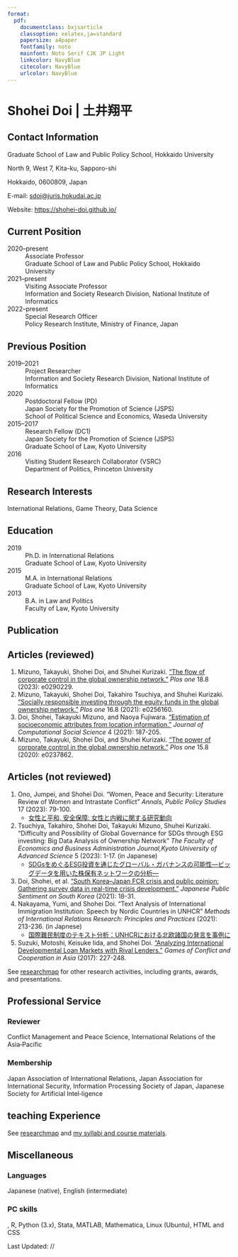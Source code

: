 ```yaml
---
format:
  pdf:
    documentclass: bxjsarticle
    classoption: xelatex,ja=standard
    papersize: a4paper
    fontfamily: noto
    mainfont: Noto Serif CJK JP Light
    linkcolor: NavyBlue
    citecolor: NavyBlue
    urlcolor: NavyBlue
---
```


# Shohei Doi | 土井翔平

\vspace{15mm}

## Contact Information

Graduate School of Law and Public Policy School, Hokkaido University\vspace{-4mm}

North 9, West 7, Kita-ku, Sapporo-shi\vspace{-4mm}

Hokkaido, 0600809, Japan

E-mail: <sdoi@juris.hokudai.ac.jp>\vspace{-4mm}

Website: <https://shohei-doi.github.io/>

## Current Position

2020--present
: Associate Professor
: Graduate School of Law and Public Policy School, Hokkaido University

2021--present
: Visiting Associate Professor
: Information and Society Research Division, National Institute of Informatics

2022--present
: Special Research Officer
: Policy Research Institute, Ministry of Finance, Japan

## Previous Position

2019--2021
: Project Researcher
: Information and Society Research Division, National Institute of Informatics

2020
: Postdoctoral Fellow (PD)
: Japan Society for the Promotion of Science (JSPS)
: School of Political Science and Economics, Waseda University

2015--2017
: Research Fellow (DC1)
: Japan Society for the Promotion of Science (JSPS)
: Graduate School of Law, Kyoto University

2016
: Visiting Student Research Collaborator (VSRC)
: Department of Politics, Princeton University

## Research Interests

International Relations, Game Theory, Data Science

## Education

2019
: Ph.D. in International Relations
: Graduate School of Law, Kyoto University

2015
: M.A. in International Relations
: Graduate School of Law, Kyoto University

2013
: B.A. in Law and Politics
: Faculty of Law, Kyoto University

## Publication

## Articles (reviewed)

1. Mizuno, Takayuki, Shohei Doi, and Shuhei Kurizaki. ["The flow of corporate control in the global ownership network."](https://journals.plos.org/plosone/article?id=10.1371/journal.pone.0290229) *Plos one* 18.8 (2023): e0290229.
1. Mizuno, Takayuki, Shohei Doi, Takahiro Tsuchiya, and Shuhei Kurizaki. ["Socially responsible investing through the equity funds in the global ownership network."](https://journals.plos.org/plosone/article?id=10.1371/journal.pone.0256160) *Plos one* 16.8 (2021): e0256160.
1. Doi, Shohei, Takayuki Mizuno, and Naoya Fujiwara. ["Estimation of socioeconomic attributes from location information."](https://link.springer.com/article/10.1007/s42001-020-00073-w) *Journal of Computational Social Science* 4 (2021): 187-205.
1. Mizuno, Takayuki, Shohei Doi, and Shuhei Kurizaki. ["The power of corporate control in the global ownership network."](https://journals.plos.org/plosone/article?id=10.1371/journal.pone.0237862) *Plos one* 15.8 (2020): e0237862.

## Articles (not reviewed)

1. Ono, Jumpei, and Shohei Doi. "Women, Peace and Security: Literature Review of Women and Intrastate Conflict" *Annals, Public Policy Studies* 17 (2023): 79-100.
    - [女性と平和, 安全保障: 女性と内戦に関する研究動向](https://eprints.lib.hokudai.ac.jp/dspace/handle/2115/89011)
1. Tsuchiya, Takahiro, Shohei Doi, Takayuki Mizuno, Shuhei Kurizaki. "Difficulty and Possibility of Global Governance for SDGs through ESG investing: Big Data Analysis of Ownership Network" *The Faculty of Economics and Business Administration Journal,Kyoto University of Advanced Science* 5 (2023): 1-17. (in Japanese)
    - [SDGsをめぐるESG投資を通じたグローバル・ガバナンスの可能性―ビッグデータを用いた株保有ネットワークの分析―](https://kyotogakuen.repo.nii.ac.jp/records/1511)
1. Doi, Shohei, et al. ["South Korea–Japan FCR crisis and public opinion: Gathering survey data in real-time crisis development."](https://www.taylorfrancis.com/chapters/edit/10.4324/9781003143536-2/south-korea%E2%80%93japan-fcr-crisis-public-opinion-shohei-doi-kazunori-inamasu-shoko-kohama-atsushi-tago) *Japanese Public Sentiment on South Korea* (2021): 18-31.
1. Nakayama, Yumi, and Shohei Doi. "Text Analysis of International Immigration Institution: Speech by Nordic Countries in UNHCR " *Methods of International Relations Research: Principles and Practices* (2021):  213-236. (in Japnese)
    - [国際難民制度のテキスト分析：UNHCRにおける北欧諸国の発言を事例に](https://www.utp.or.jp/book/b587759.html)
1. Suzuki, Motoshi, Keisuke Iida, and Shohei Doi. ["Analyzing International Developmental Loan Markets with Rival Lenders."](https://link.springer.com/chapter/10.1007/978-4-431-56466-9_10) *Games of Conflict and Cooperation in Asia* (2017): 227-248.

See [researchmap](https://researchmap.jp/doishohei) for other research activities, including grants, awards, and presentations.

## Professional Service

### Reviewer

Conflict Management and Peace Science, International Relations of the Asia‑Pacific

### Membership

Japan Association of International Relations, Japan Association for International Security, Information Processing Society of Japan, Japanese Society for Artificial Intel‑ligence

## teaching Experience

See [researchmap](https://researchmap.jp/doishohei) and [my syllabi and course materials](https://sdoi.notion.site/sdoi/8c0646a64bb343f7bb9c235143510e03).

## Miscellaneous

### Languages

Japanese (native), English (intermediate)

### PC skills

\LaTeX, R, Python (3.x), Stata, MATLAB, Mathematica, Linux (Ubuntu), HTML and CSS

\vspace{15mm}

Last Updated: \the\year/\the\month/\the\day